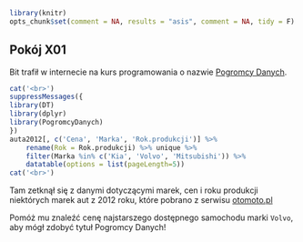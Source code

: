 ```r
library(knitr)
opts_chunk$set(comment = NA, results = "asis", comment = NA, tidy = F)
```

## Pokój X01

Bit trafił w internecie na kurs programowania o nazwie [Pogromcy Danych](http://pogromcydanych.icm.edu.pl/).

```r
cat('<br>')	
suppressMessages({
library(DT)
library(dplyr)
library(PogromcyDanych)
})
auta2012[, c('Cena', 'Marka', 'Rok.produkcji')] %>%
	rename(Rok = Rok.produkcji) %>% unique %>% 
	filter(Marka %in% c('Kia', 'Volvo', 'Mitsubishi')) %>%
	datatable(options = list(pageLength=5))
cat('<br>')	
```

Tam zetknął się z danymi dotyczącymi marek, cen i roku produkcji niektórych marek aut z 2012 roku, które pobrano z serwisu [otomoto.pl](otomoto.pl)

Pomóż mu znaleźć cenę najstarszego dostępnego samochodu marki `Volvo`, aby mógł zdobyć tytuł Pogromcy Danych!

